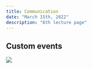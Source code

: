 ```yaml
---
title: Communication
date: "March 15th, 2022"
description: "6th lecture page"
---
```


<div>
 <h2>Custom events</h2>
<img
  className="custom-event-image"
  src="https://res.cloudinary.com/elazar93/image/upload/v1647273538/carbon_41_nespim.png"
/>
</div>
